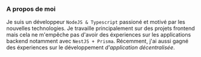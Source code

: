 ### A propos de moi

Je suis un développeur `NodeJS & Typescript` passioné et motivé par les nouvelles technologies. Je travaille principalement sur des projets frontend mais cela ne m'empêche pas d'avoir des éxperiences sur les applications backend notamment avec `NestJS + Prisma`. Récemment, j'ai aussi gagné des éxperiences sur le développement _d'application décentralisée_.
